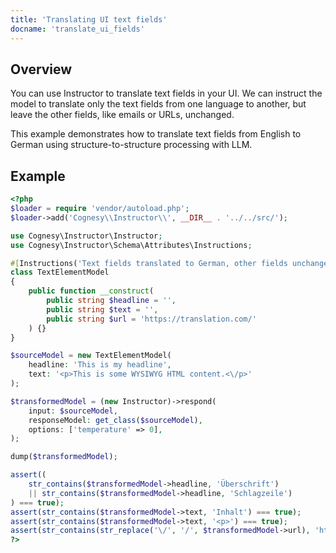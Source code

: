 ---
title: 'Translating UI text fields'
docname: 'translate_ui_fields'
---

## Overview

You can use Instructor to translate text fields in your UI. We can instruct the model to
translate only the text fields from one language to another, but leave the other fields,
like emails or URLs, unchanged.

This example demonstrates how to translate text fields from English to German using
structure-to-structure processing with LLM.

## Example

```php
<?php
$loader = require 'vendor/autoload.php';
$loader->add('Cognesy\\Instructor\\', __DIR__ . '../../src/');

use Cognesy\Instructor\Instructor;
use Cognesy\Instructor\Schema\Attributes\Instructions;

#[Instructions('Text fields translated to German, other fields unchanged.')]
class TextElementModel
{
    public function __construct(
        public string $headline = '',
        public string $text = '',
        public string $url = 'https://translation.com/'
    ) {}
}

$sourceModel = new TextElementModel(
    headline: 'This is my headline',
    text: '<p>This is some WYSIWYG HTML content.<\/p>'
);

$transformedModel = (new Instructor)->respond(
    input: $sourceModel,
    responseModel: get_class($sourceModel),
    options: ['temperature' => 0],
);

dump($transformedModel);

assert((
    str_contains($transformedModel->headline, 'Überschrift')
    || str_contains($transformedModel->headline, 'Schlagzeile')
) === true);
assert(str_contains($transformedModel->text, 'Inhalt') === true);
assert(str_contains($transformedModel->text, '<p>') === true);
assert(str_contains(str_replace('\/', '/', $transformedModel->url), 'https://translation.com/') === true);
?>
```

